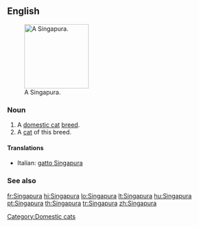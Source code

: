 ==English==
[[File:Raffles singapura cat.jpg|thumb|right|150px|A Singapura.]]
===Noun===
{{en-noun}}

# A [[domestic cat]] [[breed]].
# A [[cat]] of this breed.

====Translations====
{{checktrans-top}}
*Italian: [[gatto Singapura]]
{{checktrans-mid}}

{{checktrans-bottom}}

===See also===
{{pedia|Singapura (cat)}}
{{commonslite|Category:Singapura}}

{{anagrams:en/aaginprsu}}
[[Category:Domestic cats]]

[[fr:Singapura]]
[[hi:Singapura]]
[[lo:Singapura]]
[[lt:Singapura]]
[[hu:Singapura]]
[[pt:Singapura]]
[[th:Singapura]]
[[tr:Singapura]]
[[zh:Singapura]]